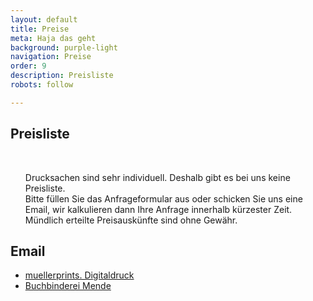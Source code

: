 ```yaml
---
layout: default
title: Preise
meta: Haja das geht
background: purple-light
navigation: Preise
order: 9
description: Preisliste
robots: follow

---
```


<div className="flowing-text">
  <h2>Preisliste</h2>
  <br/>
  <ul>
  Drucksachen sind sehr individuell. Deshalb gibt es bei uns keine Preisliste.
  <br/>Bitte füllen Sie das Anfrageformular aus oder schicken Sie uns eine Email, wir kalkulieren dann Ihre Anfrage
  innerhalb kürzester Zeit.
  <br/>Mündlich erteilte Preisauskünfte sind ohne Gewähr.
   </ul>
  <h2>Email</h2>
  <ul>
    <li><a href="mailto:muellerprints@t-online.de">muellerprints. Digitaldruck</a></li>
    <li><a href="mailto:info@buchbinderei-mende.de">Buchbinderei Mende</a></li>
  </ul>
</div>
